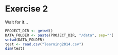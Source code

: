 # Exercise 2

Wait for it...

```r
PROJECT_DIR <- getwd()
DATA_FOLDER <- paste(PROJECT_DIR, "/data", sep="")
setwd(DATA_FOLDER)
test <- read.csv("learning2014.csv")
dim(test)
```
